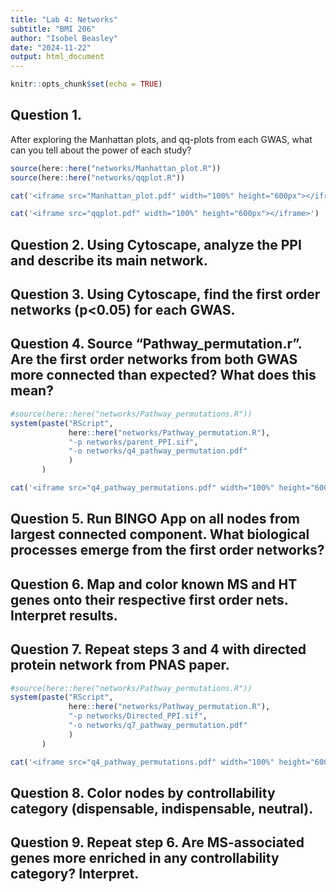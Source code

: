 ```yaml
---
title: "Lab 4: Networks"
subtitle: "BMI 206"
author: "Isobel Beasley"
date: "2024-11-22"
output: html_document
---
```


```r
knitr::opts_chunk$set(echo = TRUE)
```

## Question 1. 

After exploring the Manhattan plots, and qq-plots from each GWAS, what can you tell about the power of each study?

```r
source(here::here("networks/Manhattan_plot.R"))
source(here::here("networks/qqplot.R"))
```

```r
cat('<iframe src="Manhattan_plot.pdf" width="100%" height="600px"></iframe>')
```

```r
cat('<iframe src="qqplot.pdf" width="100%" height="600px"></iframe>')
```

## Question 2. Using Cytoscape, analyze the PPI and describe its main network.

## Question 3. Using Cytoscape, find the first order networks (p<0.05) for each GWAS.

## Question 4. Source “Pathway_permutation.r”. Are the first order networks from both GWAS more connected than expected? What does this mean?

```r
#source(here::here("networks/Pathway_permutations.R"))
system(paste("RScript",
             here::here("networks/Pathway_permutation.R"), 
             "-p networks/parent_PPI.sif",
             "-o networks/q4_pathway_permutation.pdf"
             )
       )
```

```r
cat('<iframe src="q4_pathway_permutations.pdf" width="100%" height="600px"></iframe>')
```


## Question 5. Run BINGO App on all nodes from largest connected component. What biological processes emerge from the first order networks?

## Question 6. Map and color known MS and HT genes onto their respective first order nets. Interpret results.

## Question 7. Repeat steps 3 and 4 with directed protein network from PNAS paper. 

```r
#source(here::here("networks/Pathway_permutations.R"))
system(paste("RScript",
             here::here("networks/Pathway_permutation.R"), 
             "-p networks/Directed_PPI.sif",
             "-o networks/q7_pathway_permutation.pdf"
             )
       )
```

```r
cat('<iframe src="q4_pathway_permutations.pdf" width="100%" height="600px"></iframe>')
```

## Question 8. Color nodes by controllability category (dispensable, indispensable, neutral).

## Question 9. Repeat step 6. Are MS-associated genes more enriched in any controllability category? Interpret. 


